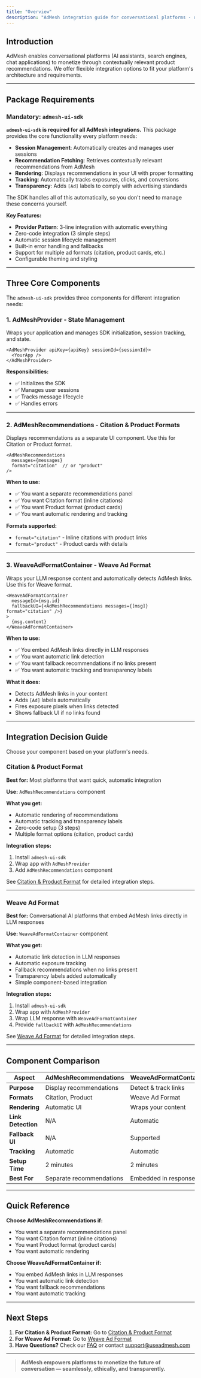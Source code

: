 ```yaml
---
title: "Overview"
description: "AdMesh integration guide for conversational platforms - understand package requirements and choose your integration approach"
---
```


## Introduction

AdMesh enables conversational platforms (AI assistants, search engines, chat applications) to monetize through contextually relevant product recommendations. We offer flexible integration options to fit your platform's architecture and requirements.

---

## Package Requirements

### Mandatory: `admesh-ui-sdk`

**`admesh-ui-sdk` is required for all AdMesh integrations.**
This package provides the core functionality every platform needs:

- **Session Management**: Automatically creates and manages user sessions
- **Recommendation Fetching**: Retrieves contextually relevant recommendations from AdMesh
- **Rendering**: Displays recommendations in your UI with proper formatting
- **Tracking**: Automatically tracks exposures, clicks, and conversions
- **Transparency**: Adds `[Ad]` labels to comply with advertising standards

The SDK handles all of this automatically, so you don't need to manage these concerns yourself.

**Key Features:**
- **Provider Pattern**: 3-line integration with automatic everything
- Zero-code integration (3 simple steps)
- Automatic session lifecycle management
- Built-in error handling and fallbacks
- Support for multiple ad formats (citation, product cards, etc.)
- Configurable theming and styling

---

## Three Core Components

The `admesh-ui-sdk` provides three components for different integration needs:

### 1. **AdMeshProvider** - State Management
Wraps your application and manages SDK initialization, session tracking, and state.

```tsx
<AdMeshProvider apiKey={apiKey} sessionId={sessionId}>
  <YourApp />
</AdMeshProvider>
```

**Responsibilities:**
- ✅ Initializes the SDK
- ✅ Manages user sessions
- ✅ Tracks message lifecycle
- ✅ Handles errors

---

### 2. **AdMeshRecommendations** - Citation & Product Formats
Displays recommendations as a separate UI component. Use this for Citation or Product format.

```tsx
<AdMeshRecommendations
  messages={messages}
  format="citation"  // or "product"
/>
```

**When to use:**
- ✅ You want a separate recommendations panel
- ✅ You want Citation format (inline citations)
- ✅ You want Product format (product cards)
- ✅ You want automatic rendering and tracking

**Formats supported:**
- `format="citation"` - Inline citations with product links
- `format="product"` - Product cards with details

---

### 3. **WeaveAdFormatContainer** - Weave Ad Format
Wraps your LLM response content and automatically detects AdMesh links. Use this for Weave format.

```tsx
<WeaveAdFormatContainer
  messageId={msg.id}
  fallbackUI={<AdMeshRecommendations messages={[msg]} format="citation" />}
>
  {msg.content}
</WeaveAdFormatContainer>
```

**When to use:**
- ✅ You embed AdMesh links directly in LLM responses
- ✅ You want automatic link detection
- ✅ You want fallback recommendations if no links present
- ✅ You want automatic tracking and transparency labels

**What it does:**
- Detects AdMesh links in your content
- Adds `[Ad]` labels automatically
- Fires exposure pixels when links detected
- Shows fallback UI if no links found

---

## Integration Decision Guide

Choose your component based on your platform's needs.

### Citation & Product Format

**Best for:** Most platforms that want quick, automatic integration

**Use:** `AdMeshRecommendations` component

**What you get:**
- Automatic rendering of recommendations
- Automatic tracking and transparency labels
- Zero-code setup (3 steps)
- Multiple format options (citation, product cards)

**Integration steps:**
1. Install `admesh-ui-sdk`
2. Wrap app with `AdMeshProvider`
3. Add `AdMeshRecommendations` component

See [Citation & Product Format](/platforms/citation-format) for detailed integration steps.

---

### Weave Ad Format

**Best for:** Conversational AI platforms that embed AdMesh links directly in LLM responses

**Use:** `WeaveAdFormatContainer` component

**What you get:**
- Automatic link detection in LLM responses
- Automatic exposure tracking
- Fallback recommendations when no links present
- Transparency labels added automatically
- Simple component-based integration

**Integration steps:**
1. Install `admesh-ui-sdk`
2. Wrap app with `AdMeshProvider`
3. Wrap LLM response with `WeaveAdFormatContainer`
4. Provide `fallbackUI` with `AdMeshRecommendations`

See [Weave Ad Format](/platforms/weave-ad-format) for detailed integration steps.

---

## Component Comparison

| Aspect | AdMeshRecommendations | WeaveAdFormatContainer |
|--------|----------------------|------------------------|
| **Purpose** | Display recommendations | Detect & track links |
| **Formats** | Citation, Product | Weave Ad Format |
| **Rendering** | Automatic UI | Wraps your content |
| **Link Detection** | N/A | Automatic |
| **Fallback UI** | N/A | Supported |
| **Tracking** | Automatic | Automatic |
| **Setup Time** | 2 minutes | 2 minutes |
| **Best For** | Separate recommendations | Embedded in responses |

---

## Quick Reference

**Choose AdMeshRecommendations if:**
- You want a separate recommendations panel
- You want Citation format (inline citations)
- You want Product format (product cards)
- You want automatic rendering

**Choose WeaveAdFormatContainer if:**
- You embed AdMesh links in LLM responses
- You want automatic link detection
- You want fallback recommendations
- You want automatic tracking

---

## Next Steps

1. **For Citation & Product Format:** Go to [Citation & Product Format](/platforms/citation-format)
2. **For Weave Ad Format:** Go to [Weave Ad Format](/platforms/weave-ad-format)
3. **Have Questions?** Check our [FAQ](/platforms/faq) or contact [support@useadmesh.com](mailto:support@useadmesh.com)

---

> **AdMesh empowers platforms to monetize the future of conversation — seamlessly, ethically, and transparently.**
